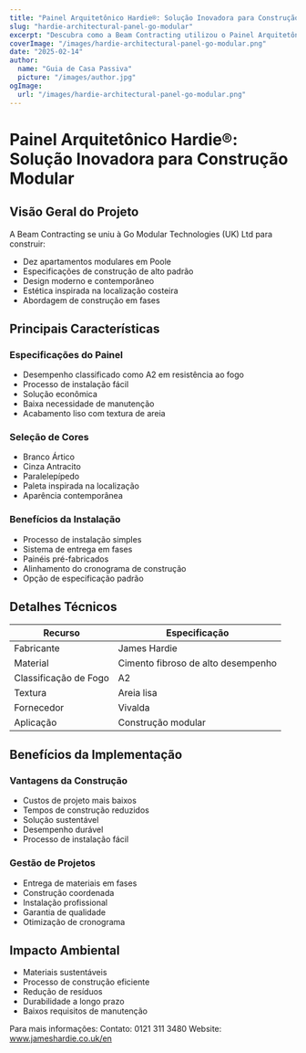 ```yaml
---
title: "Painel Arquitetônico Hardie®: Solução Inovadora para Construção Modular"
slug: "hardie-architectural-panel-go-modular"
excerpt: "Descubra como a Beam Contracting utilizou o Painel Arquitetônico Hardie® em seu projeto inovador de apartamentos modulares em Poole, oferecendo benefícios de segurança contra incêndios e sustentabilidade."
coverImage: "/images/hardie-architectural-panel-go-modular.png"
date: "2025-02-14"
author:
  name: "Guia de Casa Passiva"
  picture: "/images/author.jpg"
ogImage:
  url: "/images/hardie-architectural-panel-go-modular.png"
---
```


# Painel Arquitetônico Hardie®: Solução Inovadora para Construção Modular

## Visão Geral do Projeto

A Beam Contracting se uniu à Go Modular Technologies (UK) Ltd para construir:

- Dez apartamentos modulares em Poole
- Especificações de construção de alto padrão
- Design moderno e contemporâneo
- Estética inspirada na localização costeira
- Abordagem de construção em fases

## Principais Características

### Especificações do Painel
- Desempenho classificado como A2 em resistência ao fogo
- Processo de instalação fácil
- Solução econômica
- Baixa necessidade de manutenção
- Acabamento liso com textura de areia

### Seleção de Cores
- Branco Ártico
- Cinza Antracito
- Paralelepípedo
- Paleta inspirada na localização
- Aparência contemporânea

### Benefícios da Instalação
- Processo de instalação simples
- Sistema de entrega em fases
- Painéis pré-fabricados
- Alinhamento do cronograma de construção
- Opção de especificação padrão

## Detalhes Técnicos

| Recurso | Especificação |
|---------|--------------|
| Fabricante | James Hardie |
| Material | Cimento fibroso de alto desempenho |
| Classificação de Fogo | A2 |
| Textura | Areia lisa |
| Fornecedor | Vivalda |
| Aplicação | Construção modular |

## Benefícios da Implementação

### Vantagens da Construção
- Custos de projeto mais baixos
- Tempos de construção reduzidos
- Solução sustentável
- Desempenho durável
- Processo de instalação fácil

### Gestão de Projetos
- Entrega de materiais em fases
- Construção coordenada
- Instalação profissional
- Garantia de qualidade
- Otimização de cronograma

## Impacto Ambiental

- Materiais sustentáveis
- Processo de construção eficiente
- Redução de resíduos
- Durabilidade a longo prazo
- Baixos requisitos de manutenção

Para mais informações:
Contato: 0121 311 3480
Website: www.jameshardie.co.uk/en